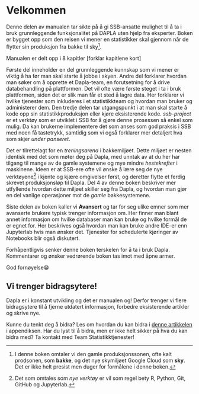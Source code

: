 # Velkommen {.unnumbered}

Denne delen av manualen tar sikte på å gi SSB-ansatte mulighet til å ta i bruk grunnleggende funksjonalitet på DAPLA uten hjelp fra eksperter. Boken er bygget opp som den reisen vi mener en statistikker skal gjennom når de flytter sin produksjon fra bakke til sky^[I denne boken omtaler vi den gamle produksjonssonen, ofte kalt prodsonen, som **bakke**, og det nye skymiljøet Google Cloud som **sky**. Det er ikke helt presist men duger for formålene i denne boken.].

Manualen er delt opp i 8 kapitler [forklar kapitlene kort]

Første del inneholder en del grunnleggende kunnskap som vi mener er viktig å ha før man skal starte å jobbe i skyen. Andre del forklarer hvordan man søker om å opprette et Dapla-team, en forutsetning for å drive databehandling på plattformen. Det vil ofte være første steget i ta i bruk plattformen, siden det er slik man får et sted å lagre data. Her forklarer vi hvilke tjenester som inkluderes i et statistikkteam og hvordan man bruker og administerer dem. Den tredje delen tar utgangspunkt i at man skal starte å kode opp sin statistikkproduksjon eller kjøre eksisterende kode. *ssb-project* er et verktøy som er utviklet i SSB for å gjøre denne prosessen så enkel som mulig. Da kan brukerne implementere det som anses som god praksis i SSB med noen få tastetrykk, samtidig som vi også forklarer mer detaljert hva som skjer *under panseret*.

Det er tilrettelagt for en *treningsarena* i bakkemiljøet. Dette miljøet er nesten identisk med det som møter deg på Dapla, med unntak av at du her har tilgang til mange av de gamle systemene og mye mindre *hestekrefter* i maskinene. Ideen er at SSB-ere ofte vil ønske å lære seg de nye verktøyene^[Det som omtales som *nye verktøy* er vil som regel bety R, Python, Git, GitHub og Jupyterlab.] i kjente og kjære omgivelser først, og deretter flytte et ferdig skrevet produksjonsløp til Dapla. Del 4 av denne boken beskriver mer utfyllende hvordan dette miljøet skiller seg fra Dapla, og hvordan man gjør en del vanlige operasjoner mot de *gamle* bakkesystemene. 

Siste delen av boken kaller vi **Avansert** og tar for seg ulike emner som mer avanserte brukere typisk trenger informasjon om. Her finner man blant annet informasjon om hvilke databaser man kan bruke og hvilke formål de er egnet for. Her beskrives også hvordan man kan bruke andre IDE-er enn Jupyterlab hvis man ønsker det. Tjenester for schedulerte kjøringer av Notebooks blir også diskutert.

Forhåpentligvis senker denne boken terskelen for å ta i bruk Dapla. Kommentarer og ønsker vedrørende boken tas imot med åpne armer.

God fornøyelse😁

::: {.callout-note}
## Vi trenger bidragsytere!
Dapla er i konstant utvikling og det er manualen og! Derfor trenger vi flere bidragsytere til å fjerne utdatert informasjon, forbedre eksisterende artikler og skrive nye.

Kunne du tenkt deg å bidra? Les om hvordan du kan bidra i [denne artikkelen](./contribution.qmd) i appendiksen.
Har du lyst til å bidra, men er ikke helt sikker på hva du kan bidra med? Ta kontakt med Team Statistikktjenester!
:::